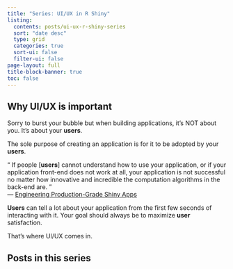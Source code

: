```yaml
---
title: "Series: UI/UX in R Shiny"
listing:
  contents: posts/ui-ux-r-shiny-series
  sort: "date desc"
  type: grid
  categories: true
  sort-ui: false
  filter-ui: false
page-layout: full
title-block-banner: true
toc: false
---
```


## Why UI/UX is important

Sorry to burst your bubble but when building applications, it's NOT
about you. It's about your **users**. 

The sole purpose of creating an application is for it to be adopted by your **users**. 

&#8220; If people [**users**] cannot understand how to use your application, or if your application front-end does not work at all, your application is not successful no matter how innovative and incredible the computation algorithms in the back-end are. &#8221; <br>--- [Engineering Production-Grade Shiny Apps](https://engineering-shiny.org/)

**Users** can tell a lot about your application from the first few seconds of interacting with it.
Your goal should always be to maximize **user** satisfaction.

That's where UI/UX comes in.

## Posts in this series
